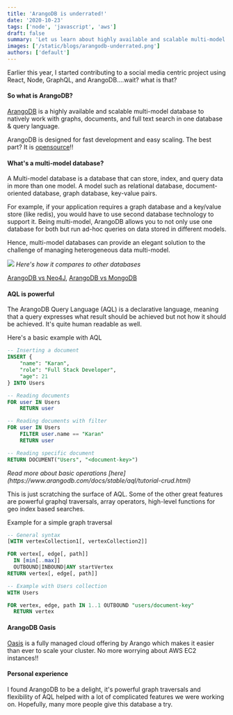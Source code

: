 ```yaml
---
title: 'ArangoDB is underrated!'
date: '2020-10-23'
tags: ['node', 'javascript', 'aws']
draft: false
summary: 'Let us learn about highly available and scalable multi-model database called ArangoDB'
images: ['/static/blogs/arangodb-underrated.png']
authors: ['default']
---
```


Earlier this year, I started contributing to a social media centric project using React, Node, GraphQL, and ArangoDB....wait? what is that?

#### So what is ArangoDB?

[ArangoDB](https://www.arangodb.com) is a highly available and scalable multi-model database to natively work with graphs, documents, and full text search in one database & query language.

ArangoDB is designed for fast development and easy scaling. The best part? It is [opensource](https://github.com/arangodb/arangodb)!!

#### What's a multi-model database?

A Multi-model database is a database that can store, index, and query data in more than one model. A model such as relational database, document-oriented database, graph database, key-value pairs.

For example, if your application requires a graph database and a key/value store (like redis), you would have to use second database technology to support it. Being multi-model, ArangoDB allows you to not only use one database for both but run ad-hoc queries on data stored in different models.

Hence, multi-model databases can provide an elegant solution to the challenge of managing heterogeneous data multi-model.

<img src='https://www.arangodb.com/wp-content/uploads/2018/03/Scalability-vs-Complexity.jpg' />
<i>Here's how it compares to other databases</i>

[ArangoDB vs Neo4J](https://www.arangodb.com/why-arangodb/arangodb-vs-neo4j/), [ArangoDB vs MongoDB](https://www.arangodb.com/why-arangodb/arangodb-vs-mongodb/)

#### AQL is powerful

The ArangoDB Query Language (AQL) is a declarative language, meaning that a query expresses what result should be achieved but not how it should be achieved. It's quite human readable as well.

Here's a basic example with AQL

```sql
-- Inserting a document
INSERT {
    "name": "Karan",
    "role": "Full Stack Developer",
    "age": 21
} INTO Users

-- Reading documents
FOR user IN Users
    RETURN user

-- Reading documents with filter
FOR user IN Users
    FILTER user.name == "Karan"
    RETURN user

-- Reading specific document
RETURN DOCUMENT("Users", "<document-key>")
```

<i>
  Read more about basic operations
  [here](https://www.arangodb.com/docs/stable/aql/tutorial-crud.html)
</i>

This is just scratching the surface of AQL. Some of the other great features are powerful graphql traversals, array operators, high-level functions for geo index based searches.

Example for a simple graph traversal

```sql
-- General syntax
[WITH vertexCollection1[, vertexCollection2]]

FOR vertex[, edge[, path]]
  IN [min[..max]]
  OUTBOUND|INBOUND|ANY startVertex
RETURN vertex[, edge[, path]]

-- Example with Users collection
WITH Users

FOR vertex, edge, path IN 1..1 OUTBOUND "users/document-key"
  RETURN vertex
```

#### ArangoDB Oasis

[Oasis](https://www.arangodb.com/managed-service/) is a fully managed cloud offering by Arango which makes it easier than ever to scale your cluster. No more worrying about AWS EC2 instances!!

#### Personal experience

I found ArangoDB to be a delight, it's powerful graph traversals and flexibility of AQL helped with a lot of complicated features we were working on. Hopefully, many more people give this database a try.
